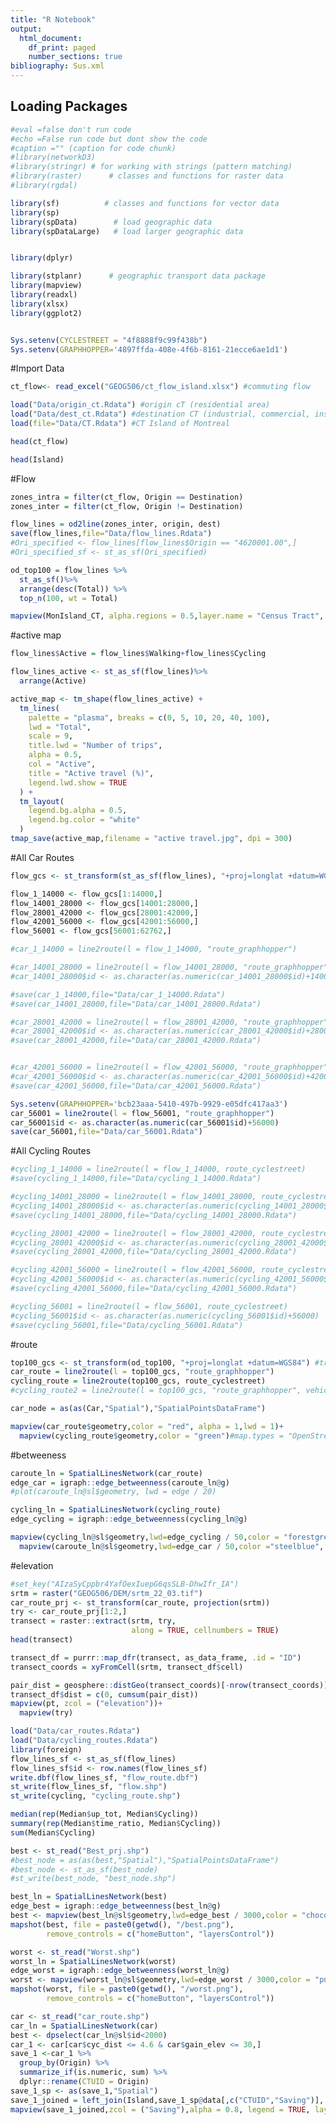 ```yaml
---
title: "R Notebook"
output:
  html_document:
    df_print: paged
    number_sections: true
bibliography: Sus.xml
---
```




## Loading Packages
```r
#eval =false don't run code
#echo =False run code but dont show the code
#caption ="" (caption for code chunk)
#library(networkD3)
#library(stringr) # for working with strings (pattern matching)
#library(raster)      # classes and functions for raster data
#library(rgdal)

library(sf)          # classes and functions for vector data
library(sp)
library(spData)        # load geographic data
library(spDataLarge)   # load larger geographic data


library(dplyr)

library(stplanr)      # geographic transport data package
library(mapview)
library(readxl)
library(xlsx)
library(ggplot2)


Sys.setenv(CYCLESTREET = "4f8888f9c99f438b")
Sys.setenv(GRAPHHOPPER='4897ffda-408e-4f6b-8161-21ecce6ae1d1')


```

#Import Data
```r
ct_flow<- read_excel("GEOG506/ct_flow_island.xlsx") #commuting flow

load("Data/origin_ct.Rdata") #origin cT (residential area)
load("Data/dest_ct.Rdata") #destination CT (industrial, commercial, institutional area)
load(file="Data/CT.Rdata") #CT Island of Montreal

```

```r
head(ct_flow)
```

```r
head(Island)
```

#Flow
```r
zones_intra = filter(ct_flow, Origin == Destination)
zones_inter = filter(ct_flow, Origin != Destination)

flow_lines = od2line(zones_inter, origin, dest)
save(flow_lines,file="Data/flow_lines.Rdata")
#Ori_specified <- flow_lines[flow_lines$Origin == "4620001.00",]
#Ori_specified_sf <- st_as_sf(Ori_specified)

od_top100 = flow_lines %>% 
  st_as_sf()%>%
  arrange(desc(Total)) %>% 
  top_n(100, wt = Total)

mapview(MonIsland_CT, alpha.regions = 0.5,layer.name = "Census Tract", col.regions = "grey")

```
#active map
```r
flow_lines$Active = flow_lines$Walking+flow_lines$Cycling

flow_lines_active <- st_as_sf(flow_lines)%>%
  arrange(Active)

active_map <- tm_shape(flow_lines_active) +
  tm_lines(
    palette = "plasma", breaks = c(0, 5, 10, 20, 40, 100),
    lwd = "Total",
    scale = 9,
    title.lwd = "Number of trips",
    alpha = 0.5,
    col = "Active",
    title = "Active travel (%)",
    legend.lwd.show = TRUE
  ) +
  tm_layout(
    legend.bg.alpha = 0.5,
    legend.bg.color = "white"
  )
tmap_save(active_map,filename = "active travel.jpg", dpi = 300)
```

#All Car Routes
```r
flow_gcs <- st_transform(st_as_sf(flow_lines), "+proj=longlat +datum=WGS84")

flow_1_14000 <- flow_gcs[1:14000,]
flow_14001_28000 <- flow_gcs[14001:28000,]
flow_28001_42000 <- flow_gcs[28001:42000,]
flow_42001_56000 <- flow_gcs[42001:56000,]
flow_56001 <- flow_gcs[56001:62762,]

#car_1_14000 = line2route(l = flow_1_14000, "route_graphhopper")

#car_14001_28000 = line2route(l = flow_14001_28000, "route_graphhopper")
#car_14001_28000$id <- as.character(as.numeric(car_14001_28000$id)+14000)

#save(car_1_14000,file="Data/car_1_14000.Rdata")
#save(car_14001_28000,file="Data/car_14001_28000.Rdata")

#car_28001_42000 = line2route(l = flow_28001_42000, "route_graphhopper")
#car_28001_42000$id <- as.character(as.numeric(car_28001_42000$id)+28000)
#save(car_28001_42000,file="Data/car_28001_42000.Rdata")


#car_42001_56000 = line2route(l = flow_42001_56000, "route_graphhopper")
#car_42001_56000$id <- as.character(as.numeric(car_42001_56000$id)+42000)
#save(car_42001_56000,file="Data/car_42001_56000.Rdata")

Sys.setenv(GRAPHHOPPER='bcb23aaa-5410-497b-9929-e05dfc417aa3')
car_56001 = line2route(l = flow_56001, "route_graphhopper")
car_56001$id <- as.character(as.numeric(car_56001$id)+56000)
save(car_56001,file="Data/car_56001.Rdata")
```

#All Cycling Routes
```r
#cycling_1_14000 = line2route(l = flow_1_14000, route_cyclestreet)
#save(cycling_1_14000,file="Data/cycling_1_14000.Rdata")

#cycling_14001_28000 = line2route(l = flow_14001_28000, route_cyclestreet)
#cycling_14001_28000$id <- as.character(as.numeric(cycling_14001_28000$id)+14000)
#save(cycling_14001_28000,file="Data/cycling_14001_28000.Rdata")

#cycling_28001_42000 = line2route(l = flow_28001_42000, route_cyclestreet)
#cycling_28001_42000$id <- as.character(as.numeric(cycling_28001_42000$id)+28000)
#save(cycling_28001_42000,file="Data/cycling_28001_42000.Rdata")

#cycling_42001_56000 = line2route(l = flow_42001_56000, route_cyclestreet)
#cycling_42001_56000$id <- as.character(as.numeric(cycling_42001_56000$id)+42000)
#save(cycling_42001_56000,file="Data/cycling_42001_56000.Rdata")

#cycling_56001 = line2route(l = flow_56001, route_cyclestreet)
#cycling_56001$id <- as.character(as.numeric(cycling_56001$id)+56000)
#save(cycling_56001,file="Data/cycling_56001.Rdata")

```


#route
```r
top100_gcs <- st_transform(od_top100, "+proj=longlat +datum=WGS84") #transform coordinate system
car_route = line2route(l = top100_gcs, "route_graphhopper")
cycling_route = line2route(top100_gcs, route_cyclestreet)
#cycling_route2 = line2route(l = top100_gcs, "route_graphhopper", vehicle = "bike")

car_node = as(as(Car,"Spatial"),"SpatialPointsDataFrame")

mapview(car_route$geometry,color = "red", alpha = 1,lwd = 1)+
  mapview(cycling_route$geometry,color = "green")#map.types = "OpenStreetMap")


```

#betweeness
```r
caroute_ln = SpatialLinesNetwork(car_route)
edge_car = igraph::edge_betweenness(caroute_ln@g)
#plot(caroute_ln@sl$geometry, lwd = edge / 20)

cycling_ln = SpatialLinesNetwork(cycling_route) 
edge_cycling = igraph::edge_betweenness(cycling_ln@g)

mapview(cycling_ln@sl$geometry,lwd=edge_cycling / 50,color = "forestgreen", alpha = 0.8)+
  mapview(caroute_ln@sl$geometry,lwd=edge_car / 50,color ="steelblue", alpha = 0.8)
```
#elevation
```r
#set_key("AIzaSyCppbr4YafOexIuepG6qsSLB-DhwIfr_IA")
srtm = raster("GEOG506/DEM/srtm_22_03.tif")
car_route_prj <- st_transform(car_route, projection(srtm))
try <- car_route_prj[1:2,]
transect = raster::extract(srtm, try, 
                           along = TRUE, cellnumbers = TRUE)
head(transect)

transect_df = purrr::map_dfr(transect, as_data_frame, .id = "ID")
transect_coords = xyFromCell(srtm, transect_df$cell)

pair_dist = geosphere::distGeo(transect_coords)[-nrow(transect_coords)]
transect_df$dist = c(0, cumsum(pair_dist)) 
mapview(pt, zcol = ("elevation"))+
  mapview(try)
```

```r
load("Data/car_routes.Rdata")
load("Data/cycling_routes.Rdata")
library(foreign)
flow_lines_sf <- st_as_sf(flow_lines)
flow_lines_sf$id <- row.names(flow_lines_sf)
write.dbf(flow_lines_sf, "flow_route.dbf")
st_write(flow_lines_sf, "flow.shp")
st_write(cycling, "cycling_route.shp")

```

```r
median(rep(Median$up_tot, Median$Cycling))
summary(rep(Median$time_ratio, Median$Cycling))
sum(Median$Cycling)

```

```r
best <- st_read("Best_prj.shp")
#best_node = as(as(best,"Spatial"),"SpatialPointsDataFrame")
#best_node <- st_as_sf(best_node)
#st_write(best_node, "best_node.shp")

best_ln = SpatialLinesNetwork(best)
edge_best = igraph::edge_betweenness(best_ln@g)
best <- mapview(best_ln@sl$geometry,lwd=edge_best / 3000,color = "chocolate", alpha = 0.8)
mapshot(best, file = paste0(getwd(), "/best.png"),
        remove_controls = c("homeButton", "layersControl"))

worst <- st_read("Worst.shp")
worst_ln = SpatialLinesNetwork(worst)
edge_worst = igraph::edge_betweenness(worst_ln@g)
worst <- mapview(worst_ln@sl$geometry,lwd=edge_worst / 3000,color = "purple", alpha = 0.8)
mapshot(worst, file = paste0(getwd(), "/worst.png"),
        remove_controls = c("homeButton", "layersControl"))
```

```r
car <- st_read("car_route.shp")
car_ln = SpatialLinesNetwork(car)
best <- dpselect(car_ln@sl$id<2000)
car_1 <- car[car$cyc_dist <= 4.6 & car$gain_elev <= 30,]
save_1 <-car_1 %>% 
  group_by(Origin) %>% 
  summarize_if(is.numeric, sum) %>% 
  dplyr::rename(CTUID = Origin)
save_1_sp <- as(save_1,"Spatial")
save_1_joined = left_join(Island,save_1_sp@data[,c("CTUID","Saving")], by = "CTUID")
mapview(save_1_joined,zcol = ("Saving"),alpha = 0.8, legend = TRUE, layer.name="haha")
```
```r

```

